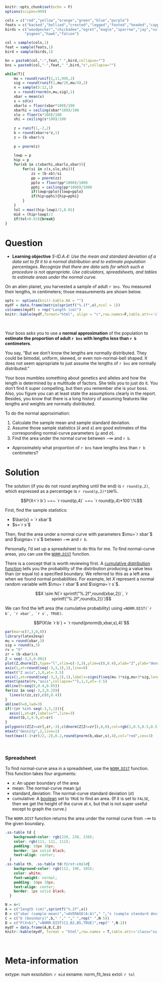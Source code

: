 ```r
knitr::opts_chunk$set(echo = F)
options(scipen=999)

cols = c("red","yellow","orange","green","blue","purple")
feats = c("backed","bellied","crested","legged","footed","headed","capped","eyed","toed","tailed")
birds = c("woodpecker","chickadee","egret","eagle","sparrow","jay","vulture","heron","warbler",
         "pigeon","hawk","falcon")

col = sample(cols,1)
feat = sample(feats,1)
bird = sample(birds,1)

bn = paste0(col,"-",feat," ",bird,collapse="")
bns = paste0(col,"-",feat," ",bird,"s",collapse="")

while(T){
    mu = round(runif(1,11,99),2)
    sig = round(runif(1,mu/20,mu/4),2)
    n = sample(5:12,1)
    x = round(rnorm(n,mu,sig),1)
    xbar = mean(x)
    s = sd(x)
    xbarlo = floor(xbar*100)/100
    xbarhi = ceiling(xbar*100)/100
    slo = floor(s*100)/100
    shi = ceiling(s*100)/100
    
    z = runif(1,-2,2)
    b = round(xbar+s*z,1)
    z = (b-xbar)/s
    
    p = pnorm(z)
    
    lowp = p
    hip = p
    for(xb in c(xbarhi,xbarlo,xbar)){
        for(si in c(s,slo,shi)){
            zz = (b-xb)/si
            pp = pnorm(zz)
            pplo = floor(pp*1000)/1000
            pphi = ceiling(pp*1000)/1000
            if(lowp>pplo){lowp=pplo}
            if(hip<pphi){hip=pphi}
        }
    }
    tol = max((hip-lowp)/2,0.01)
    mid = (hip+lowp)/2
    if(tol<0.03){break}
}

```

Question
========

* **Learning objective** *S-ID.A.4: Use the mean and standard deviation of a data set to fit it to a normal distribution and to estimate population percentages. Recognize that there are data sets for which such a procedure is not appropriate. Use calculators, spreadsheets, and tables to estimate areas under the normal curve.*

On an alien planet, you harvested a sample of adult `r bns`. You measured their lengths, in centimeters; those measurements are shown below.

<style type="text/css" rel="stylesheet">
.bordered-table {
    border-collapse: collapse;
    border-spacing: 0;
    border:2px solid #000000;
}
.bordered-table th {
    border:2px solid #000000;
    padding: 4px;
}
.bordered-table td{
    border:2px solid #000000;
    padding: 4px;
}
</style>

```r
opts <- options(knitr.kable.NA = "")
mydf = data.frame(matrix(sprintf("%.1f",x),ncol = 1))
colnames(mydf) = rep("Length (cm)")
knitr::kable(mydf,format="html", align = "c",row.names=F,table.attr='class="bordered-table"')
```
\

Your boss asks you to use a **normal approximation** of the population to **estimate the proportion of adult `r bns` with lengths less than `r b` centimeters**.

You say, "But we don't know the lengths are normally distributed. They could be bimodal, uniform, skewed, or even  non-normal-bell shaped. It does not seem appropriate to just assume the lengths of `r bns` are normally distributed."

Your boss mumbles something about genetics and alleles and how the length is determined by a multitude of factors. She tells you to just do it. You don't find it super compelling, but then you remember she is your boss. Also, you figure you can at least state the assumptions clearly in the report. Besides, you know that there is a long history of assuming features like lengths and weights are normally distributed.

To do the normal approximation:

1. Calculate the sample mean and sample standard deviation.
2. Assume those sample statistics ($\bar{x}$ and $s$) are good estimates of the corresponding normal-curve parameters ($\mu$ and $\sigma$).
3. Find the area under the normal curve between $-\infty$ and `r b`.

* Approximately what proportion of `r bns` have lengths less than `r b` centimeters?


Solution
========

The solution (if you do not round anything until the end) is `r round(p,2)`, which expressed as a percentage is `r round(p,2)*100`%.

$$P(X<`r b`) ~=~ `r round(p,4)` ~=~ `r round(p,4)*100`\%$$

First, find the sample statistics:

* $\bar{x} = `r xbar`$
* $s=`r s`$

Then, find the area under a normal curve with parameters $\mu=`r xbar`$ and $\sigma=`r s`$ between $-\infty$ and `r b`.

Personally, I'd set up a spreadsheet to do this for me. To find normal-curve areas, you can use the [`NORM.DIST`](https://support.google.com/docs/answer/3094021?hl=en&sjid=18265436450876233546-NA#null) function.

There is a concept that is worth reviewing first. A [cumulative distribution function](https://en.wikipedia.org/wiki/Cumulative_distribution_function) tells you the probability of the distribution producing a value less than (or equal to) a specified boundary. We referred to this as a left area when we found normal probabilities. For example, let $X$ represent a normal random variable with $\mu=`r xbar`$ and $\sigma=`r s`$.

$$X \sim N(`r sprintf("%.2f",round(xbar,2))`, `r sprintf("%.2f",round(s,2))`)$$

We can find the left area (the cumulative probability) using ``=NORM.DIST(`r b`, `r xbar`, `r s`, TRUE)``.

$$P(X\le `r b`) = `r round(pnorm(b,xbar,s),4)`$$

```r
par(mar=c(7,3,0,0))
library(latex2exp)
mu = round(xbar,3)
sig = round(s,3)
rv = "X"
zr = (b-xbar)/s
Z = seq(-3,3,0.001)
plot(Z,dnorm(Z),type="l",xlim=c(-3,3),ylim=c(0,0.4),xlab="Z",ylab="density",axes=F,ann=F,lwd=3)
axis(1,at=round(seq(-3,3,1),1),line=0)
mtext("Z axis",1,0,at=-3.5)
axis(1,at=round(seq(-3,3,1),1),labels=signif(seq(mu-3*sig,mu+3*sig,length.out=7),4),line=3)
mtext(paste(rv,"axis",collapse=""),1,3,at=-3.5)
abline(h=seq(0,0.4,0.05))
for(zz in seq(-3,3,0.2)){
  lines(c(zz,zz),c(0,0.4))
}
abline(h=0,lwd=3)
if(!(zr %in% seq(-3,3,1))){
  axis(1,at=zr,labels="",line=3)
  mtext(b,1,4.9,at=zr)
}
polygon(c(Z[Z<=zr],zr,-3),c(dnorm(Z[Z<=zr]),0,0),col=rgb(1,0.5,0.5,0.5))
mtext("density",2,line=1)
text(max((-3+zr)/2,-2),0.2,round(pnorm(b,xbar,s),4),col="red",cex=3)
```
\

### Spreadsheet


To find normal-curve area in a spreadsheet, use the [`NORM.DIST`](https://support.google.com/docs/answer/3094021?hl=en&sjid=18265436450876233546-NA#null) function. This function takes four arguments:

* $x$: An upper boundary of the area
* mean: The normal-curve mean ($\mu$)
* standard_deviation: The normal-curve standard deviation ($\sigma$)
* cumulative: A [boolean](https://en.wikipedia.org/wiki/Boolean_data_type) set to `TRUE` to find an area. (If it is set to `FALSE`, then we get the height of the curve at $x$, but that is not super useful except to graph the curve.)

The `NORM.DIST` function returns the area under the normal curve from $-\infty$ to the given boundary.

```css
.ss-table td {
    background-color: rgb(238, 238, 238);
    color: rgb(111, 111, 111);
    padding: 10px 10px;
    border: 1px solid black;
    text-align: center;
  }
.ss-table th, .ss-table td:first-child{
    background-color: rgb(112, 196, 105);
    color: white;
    font-weight: normal;
    padding: 10px 10px;
    text-align: center;
    border: 1px solid black;
  }

```

```r
N = n+1
A = c("length (cm)",sprintf("%.2f",x))
B = c("xbar (sample mean)","=AVERAGE(A:A)"," ","s (sample standard deviation)","=STDEV(A:A)",rep(" ",N-5))
C = c("b (boundary)",b," "," "," ",rep(" ",N-5))
D = c("P(X<b)","=NORM.DIST(C2,B2,B5,TRUE)",rep(" ",N-2))
mydf = data.frame(A,B,C,D)
knitr::kable(mydf, format = "html",row.names = T,table.attr='class="ss-table"')
```
\


Meta-information
================
extype: num
exsolution: `r mid`
exname: norm_fit_less
extol: `r tol`